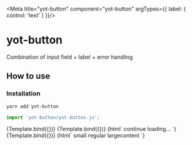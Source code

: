 
<Meta title="yot-button" component="yot-button" argTypes={{ label: { control: 'text' } }}/>

# yot-button

Combination of input field + label + error handling

## How to use

### Installation

```bash
yarn add yot-button
```

```js
import 'yot-button/yot-button.js';
```


<Canvas>
  <Story name="normal" args={{label: 'continue', state: 'idle'}}>
      {Template.bind({})}
  </Story>
  <Story name="loading" args={{label: 'continue', state:"loading"}}>
    {Template.bind({})}
  </Story>
  <Story name="custom loading">
    {html`<yot-button id="button2" state="loading">
      continue
      <span slot="loading">loading...</loading>
    </yot-button>`}
  </Story>
  <Story name="success" args={{label: 'continue', state:"success"}}>
    {Template.bind({})}
  </Story>
  <Story name="sizes">
{html` <yot-button size="small" id="button1">small</yot-button>
    <yot-button size="regular" id="button2">regular</yot-button>
    <yot-button size="large" id="button3"><span>large</span><span>content</span></yot-button>
    `}
  </Story>
</Canvas>

